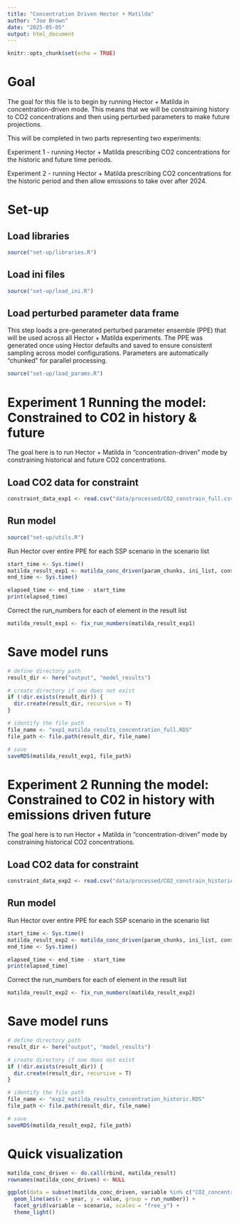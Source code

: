```yaml
---
title: "Concentration Driven Hector + Matilda"
author: "Joe Brown"
date: "2025-05-05"
output: html_document
---
```


```r
knitr::opts_chunk$set(echo = TRUE)
```

# Goal

The goal for this file is to begin by running Hector + Matilda in concentration-driven mode. This means that we will be constraining history to CO2 concentrations and then using perturbed parameters to make future projections. 

This will be completed in two parts representing two experiments:

Experiment 1 - running Hector + Matilda prescribing CO2 concentrations for the historic and future time periods. 

Experiment 2 - running Hector + Matilda prescribing CO2 concentrations for the historic period and then allow emissions to take over after 2024.

# Set-up

## Load libraries

```r

source("set-up/libraries.R")

```

## Load ini files

```r

source("set-up/load_ini.R")

```

## Load perturbed parameter data frame

This step loads a pre-generated perturbed parameter ensemble (PPE) that will be used across all Hector + Matilda experiments. The PPE was generated once using Hector defaults and saved to ensure consistent sampling across model configurations. Parameters are automatically "chunked" for parallel processing.

```r

source("set-up/load_params.R")

```

# Experiment 1 Running the model: Constrained to C02 in history & future

The goal here is to run Hector + Matilda in "concentration-driven" mode by constraining historical and future CO2 concentrations.

## Load CO2 data for constraint

```r

constraint_data_exp1 <- read.csv("data/processed/CO2_constrain_full.csv")

```

## Run model 

```r

source("set-up/utils.R")

```

Run Hector over entire PPE for each SSP scenario in the scenario list

```r
start_time <- Sys.time()
matilda_result_exp1 <- matilda_conc_driven(param_chunks, ini_list, constraint_data_exp1)
end_time <- Sys.time()

elapsed_time <- end_time - start_time
print(elapsed_time)

```

Correct the run_numbers for each of element in the result list

```r

matilda_result_exp1 <- fix_run_numbers(matilda_result_exp1)

```

# Save model runs 

```r
# define directory path
result_dir <- here("output", "model_results")

# create directory if one does not exist
if (!dir.exists(result_dir)) {
  dir.create(result_dir, recursive = T)
}

# identify the file path
file_name <- "exp1_matilda_results_concentration_full.RDS"
file_path <- file.path(result_dir, file_name)

# save 
saveRDS(matilda_result_exp1, file_path)
```

# Experiment 2 Running the model: Constrained to C02 in history with emissions driven future

The goal here is to run Hector + Matilda in "concentration-driven" mode by constraining historical CO2 concentrations.

## Load CO2 data for constraint

```r

constraint_data_exp2 <- read.csv("data/processed/CO2_constrain_historical.csv")

```

## Run model 

Run Hector over entire PPE for each SSP scenario in the scenario list

```r
start_time <- Sys.time()
matilda_result_exp2 <- matilda_conc_driven(param_chunks, ini_list, constraint_data_exp2)
end_time <- Sys.time()

elapsed_time <- end_time - start_time
print(elapsed_time)

```

Correct the run_numbers for each of element in the result list

```r

matilda_result_exp2 <- fix_run_numbers(matilda_result_exp2)

```

# Save model runs 

```r
# define directory path
result_dir <- here("output", "model_results")

# create directory if one does not exist
if (!dir.exists(result_dir)) {
  dir.create(result_dir, recursive = T)
}

# identify the file path
file_name <- "exp2_matilda_results_concentration_historic.RDS"
file_path <- file.path(result_dir, file_name)

# save 
saveRDS(matilda_result_exp2, file_path)
```




# Quick visualization

```r
matilda_conc_driven <- do.call(rbind, matilda_result)
rownames(matilda_conc_driven) <- NULL

```

```r
ggplot(data = subset(matilda_conc_driven, variable %in% c("CO2_concentration", "global_tas"))) +
  geom_line(aes(x = year, y = value, group = run_number)) +
  facet_grid(variable ~ scenario, scales = "free_y") +
  theme_light()

```

